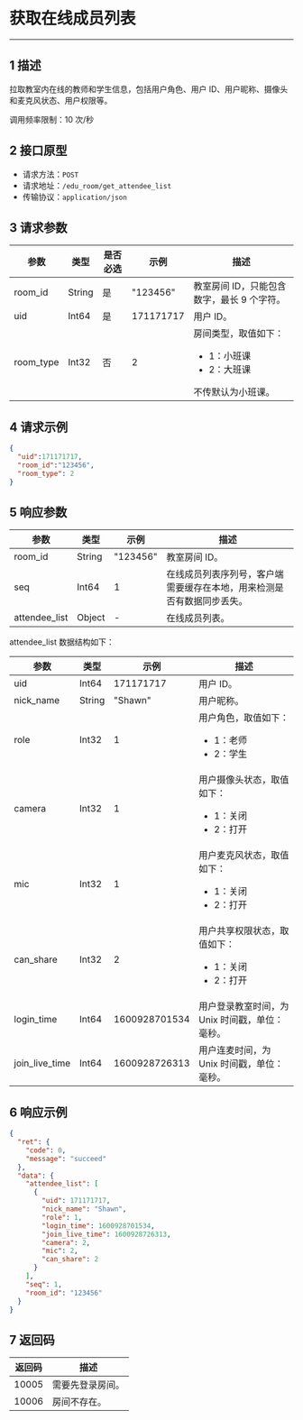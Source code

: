 <style>
table th:nth-of-type(1) { min-width: 120px; width: 15%; }
table th:nth-of-type(2) { min-width: 120px; width: 15%; }
table th:nth-of-type(3) { min-width: 120px; width: 15%; }
table th:nth-of-type(4) { min-width: 120px; width: 15%; }
table th:nth-of-type(5) { min-width: 120px; width: 40%; }
table {width: 100%;}
</style>

# 获取在线成员列表
---
## 1 描述

拉取教室内在线的教师和学生信息，包括用户角色、用户 ID、用户昵称、摄像头和麦克风状态、用户权限等。

调用频率限制：10 次/秒


## 2 接口原型

* 请求方法：`POST`
* 请求地址：`/edu_room/get_attendee_list`
* 传输协议：`application/json`



## 3 请求参数

| 参数    | 类型   | 是否必选 | 示例      | 描述       |
| ------- | ------ | -------- | --------- | ---------- |
| room_id | String | 是       | "123456"  | 教室房间 ID，只能包含数字，最长 9 个字符。 |
| uid     | Int64  | 是       | 171171717 | 用户 ID。     |
| room_type | Int32  | 否	| 2	    | 房间类型，取值如下： <ul><li>1：小班课</li><li>2：大班课</li></ul>  不传默认为小班课。 |



## 4 请求示例

```json
{
  "uid":171171717,
  "room_id":"123456",
  "room_type": 2
}
```



## 5 响应参数

| 参数                         | 类型   | 示例          | 描述       |                                      
| ---------------------------- | ------ | ------------- | ------------------------------------------------------------ |
| room_id                      | String | "123456"      | 教室房间 ID。                                                   |
| seq                          | Int64  | 1             | 在线成员列表序列号，客户端需要缓存在本地，用来检测是否有数据同步丢失。 |
| attendee_list                |    Object   |       -        | 在线成员列表。                                                |   


attendee_list 数据结构如下：

| 参数                         | 类型   | 示例          | 描述 |   
| ---------------------------- | ------ | ------------- | ------------------------------------------------------------ |                                                      
| uid            | Int64  | 171171717     | 用户 ID。                                                      |
| nick_name      | String | "Shawn"       | 用户昵称。                                                     |
| role           | Int32  | 1             | 用户角色，取值如下： <ul><li>1：老师</li><li>2：学生</li></ul>                        |
| camera         | Int32  | 1             | 用户摄像头状态，取值如下： <ul><li>1：关闭</li><li>2：打开 </li></ul>             |
| mic            | Int32  | 1             | 用户麦克风状态，取值如下： <ul><li>1：关闭</li><li>2：打开 </li></ul>                    |
| can_share      | Int32  | 2             | 用户共享权限状态，取值如下： <ul><li>1：关闭</li><li>2：打开 </li></ul>                    |
| login_time     | Int64  | 1600928701534 | 用户登录教室时间，为 Unix 时间戳，单位：毫秒。                                         |
| join_live_time | Int64  | 1600928726313 | 用户连麦时间，为 Unix 时间戳，单位：毫秒。                                      |



## 6 响应示例

```json
{
  "ret": {
    "code": 0,
    "message": "succeed"
  },
  "data": {
    "attendee_list": [
      {
        "uid": 171171717,
        "nick_name": "Shawn",
        "role": 1,
        "login_time": 1600928701534,
        "join_live_time": 1600928726313,
        "camera": 2,
        "mic": 2,
        "can_share": 2
      }
    ],
    "seq": 1,
    "room_id": "123456"
  }
}
```



## 7 返回码

| 返回码 | 描述           |
| ------ | -------------- |
| 10005  | 需要先登录房间。 |
| 10006  | 房间不存在。     |
